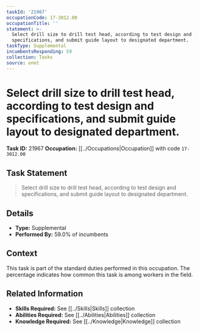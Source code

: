 ```yaml
---
taskId: '21967'
occupationCode: 17-3012.00
occupationTitle: ''
statement: >-
  Select drill size to drill test head, according to test design and
  specifications, and submit guide layout to designated department.
taskType: Supplemental
incumbentsResponding: 59
collection: Tasks
source: onet
---
```

# Select drill size to drill test head, according to test design and specifications, and submit guide layout to designated department.

**Task ID:** 21967
**Occupation:** [[../Occupations|Occupation]] with code `17-3012.00`

## Task Statement

> Select drill size to drill test head, according to test design and specifications, and submit guide layout to designated department.

## Details

- **Type:** Supplemental
- **Performed By:** 59.0% of incumbents

## Context

This task is part of the standard duties performed in this occupation. The percentage indicates how common this task is among workers in the field.

## Related Information

- **Skills Required:** See [[../Skills|Skills]] collection
- **Abilities Required:** See [[../Abilities|Abilities]] collection
- **Knowledge Required:** See [[../Knowledge|Knowledge]] collection
